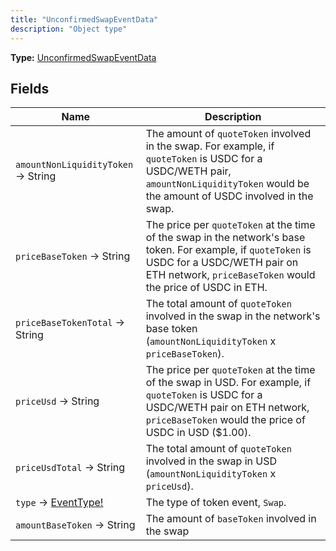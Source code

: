 ```yaml
---
title: "UnconfirmedSwapEventData"
description: "Object type"
---
```


**Type:** [UnconfirmedSwapEventData](/api-reference/types/unconfirmedswapeventdata)

## Fields

| Name | Description |
|------|-------------|
| `amountNonLiquidityToken` → String | The amount of `quoteToken` involved in the swap. For example, if `quoteToken` is USDC for a USDC/WETH pair, `amountNonLiquidityToken` would be the amount of USDC involved in the swap. |
| `priceBaseToken` → String | The price per `quoteToken` at the time of the swap in the network&#39;s base token. For example, if `quoteToken` is USDC for a USDC/WETH pair on ETH network, `priceBaseToken` would the price of USDC in ETH. |
| `priceBaseTokenTotal` → String | The total amount of `quoteToken` involved in the swap in the network&#39;s base token (`amountNonLiquidityToken` x `priceBaseToken`). |
| `priceUsd` → String | The price per `quoteToken` at the time of the swap in USD. For example, if `quoteToken` is USDC for a USDC/WETH pair on ETH network, `priceBaseToken` would the price of USDC in USD ($1.00). |
| `priceUsdTotal` → String | The total amount of `quoteToken` involved in the swap in USD (`amountNonLiquidityToken` x `priceUsd`). |
| `type` → [EventType!](/api-reference/types/eventtype) | The type of token event, `Swap`. |
| `amountBaseToken` → String | The amount of `baseToken` involved in the swap |

